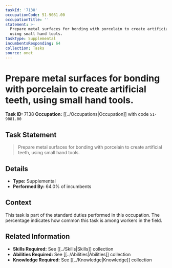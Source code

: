 ```yaml
---
taskId: '7138'
occupationCode: 51-9081.00
occupationTitle: ''
statement: >-
  Prepare metal surfaces for bonding with porcelain to create artificial teeth,
  using small hand tools.
taskType: Supplemental
incumbentsResponding: 64
collection: Tasks
source: onet
---
```

# Prepare metal surfaces for bonding with porcelain to create artificial teeth, using small hand tools.

**Task ID:** 7138
**Occupation:** [[../Occupations|Occupation]] with code `51-9081.00`

## Task Statement

> Prepare metal surfaces for bonding with porcelain to create artificial teeth, using small hand tools.

## Details

- **Type:** Supplemental
- **Performed By:** 64.0% of incumbents

## Context

This task is part of the standard duties performed in this occupation. The percentage indicates how common this task is among workers in the field.

## Related Information

- **Skills Required:** See [[../Skills|Skills]] collection
- **Abilities Required:** See [[../Abilities|Abilities]] collection
- **Knowledge Required:** See [[../Knowledge|Knowledge]] collection
